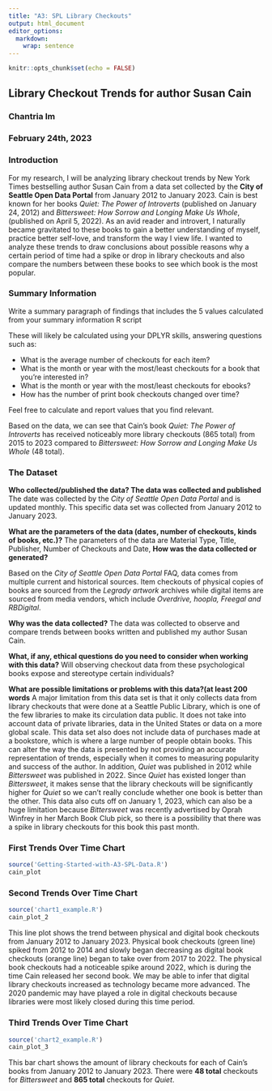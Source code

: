 ```yaml
---
title: "A3: SPL Library Checkouts"
output: html_document
editor_options: 
  markdown: 
    wrap: sentence
---
```


```r
knitr::opts_chunk$set(echo = FALSE)
```

## Library Checkout Trends for author Susan Cain

### Chantria Im

### February 24th, 2023

### Introduction

For my research, I will be analyzing library checkout trends by New York Times bestselling author Susan Cain from a data set collected by the **City of Seattle Open Data Portal** from January 2012 to January 2023.
Cain is best known for her books *Quiet: The Power of Introverts* (published on January 24, 2012) and *Bittersweet: How Sorrow and Longing Make Us Whole*, (published on April 5, 2022).
As an avid reader and introvert, I naturally became gravitated to these books to gain a better understanding of myself, practice better self-love, and transform the way I view life.
I wanted to analyze these trends to draw conclusions about possible reasons why a certain period of time had a spike or drop in library checkouts and also compare the numbers between these books to see which book is the most popular. 

### Summary Information

Write a summary paragraph of findings that includes the 5 values calculated from your summary information R script

These will likely be calculated using your DPLYR skills, answering questions such as:

-   What is the average number of checkouts for each item?
-   What is the month or year with the most/least checkouts for a book that you're interested in?
-   What is the month or year with the most/least checkouts for ebooks?
-   How has the number of print book checkouts changed over time?

Feel free to calculate and report values that you find relevant.

Based on the data, we can see that Cain's book *Quiet: The Power of Introverts* has received noticeably more library checkouts (865 total) from 2015 to 2023 compared to *Bittersweet: How Sorrow and Longing Make Us Whole* (48 total).

### The Dataset

**Who collected/published the data? The data was collected and published**
The date was collected by the *City of Seattle Open Data Portal* and is updated monthly.
This specific data set was collected from January 2012 to January 2023.

**What are the parameters of the data (dates, number of checkouts, kinds of books, etc.)?**
The parameters of the data are Material Type, Title, Publisher, Number of Checkouts and Date, **How was the data collected or generated?**

Based on the *City of Seattle Open Data Portal* FAQ, data comes from multiple current and historical sources.
Item checkouts of physical copies of books are sourced from the *Legrady artwork* archives while digital items are sourced from media vendors, which include *Overdrive, hoopla, Freegal and RBDigital*.

**Why was the data collected?**
The data was collected to observe and compare trends between books written and published my author Susan Cain.

**What, if any, ethical questions do you need to consider when working with this data?**
Will observing checkout data from these psychological books expose and stereotype certain individuals?

**What are possible limitations or problems with this data?(at least 200 words**
A major limitation from this data set is that it only collects data from library checkouts that were done at a Seattle Public Library, which is one of the few libraries to make its circulation data public. It does not take into account data of private libraries, data in the United States or data on a more global scale. This data set also does not include data of purchases made at a bookstore, which is where a large number of people obtain books. This can alter the way the data is presented by not providing an accurate representation of trends, especially when it comes to measuring popularity and success of the author. In addition, *Quiet* was published in 2012 while *Bittersweet* was published in 2022. Since *Quiet* has existed longer than *Bittersweet*, it makes sense that the library checkouts will be significantly higher for *Quiet* so we can't really conclude whether one book is better than the other. This data also cuts off on January 1, 2023, which can also be a huge limitation because *Bittersweet* was recently advertised by Oprah Winfrey in her March Book Club pick, so there is a possibility that there was a spike in library checkouts for this book this past month.

### First Trends Over Time Chart

```r
source('Getting-Started-with-A3-SPL-Data.R')
cain_plot
```

### Second Trends Over Time Chart

```r
source('chart1_example.R')
cain_plot_2
```

This line plot shows the trend between physical and digital book checkouts from January 2012 to January 2023.
Physical book checkouts (green line) spiked from 2012 to 2014 and slowly began decreasing as digital book checkouts (orange line) began to take over from 2017 to 2022.
The physical book checkouts had a noticeable spike around 2022, which is during the time Cain released her second book.
We may be able to infer that digital library checkouts increased as technology became more advanced.
The 2020 pandemic may have played a role in digital checkouts because libraries were most likely closed during this time period.

### Third Trends Over Time Chart

```r
source('chart2_example.R')
cain_plot_3
```

This bar chart shows the amount of library checkouts for each of Cain's books from January 2012 to January 2023.
There were **48 total** checkouts for *Bittersweet* and **865 total** checkouts for *Quiet*.
